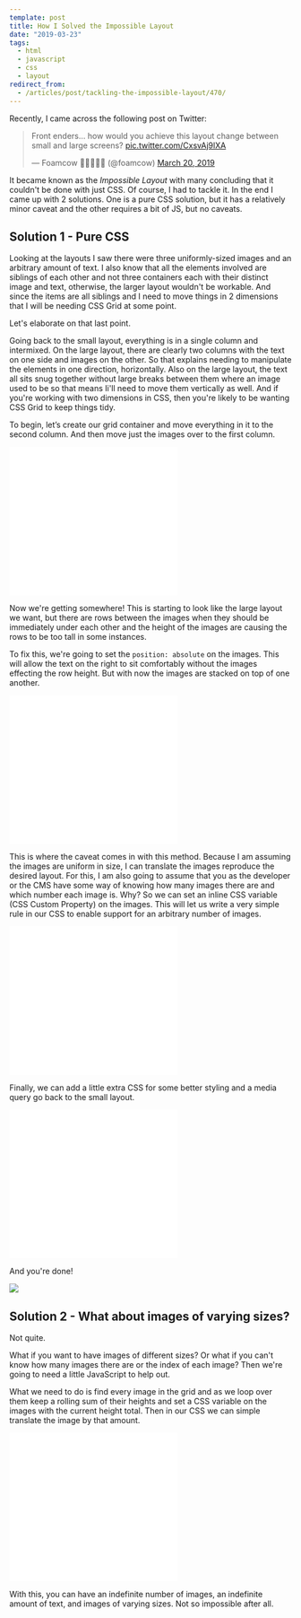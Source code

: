```yaml
---
template: post
title: How I Solved the Impossible Layout
date: "2019-03-23"
tags:
  - html
  - javascript
  - css
  - layout
redirect_from:
  - /articles/post/tackling-the-impossible-layout/470/
---
```


Recently, I came across the following post on Twitter:

<blockquote class="twitter-tweet" data-lang="en"><p lang="en" dir="ltr">Front enders… how would you achieve this layout change between small and large screens? <a href="https://t.co/CxsvAj9lXA">pic.twitter.com/CxsvAj9lXA</a></p>&mdash; Foamcow 🏴󠁧󠁢󠁷󠁬󠁳󠁿🇬🇧🇪🇺 (@foamcow) <a href="https://twitter.com/foamcow/status/1108290606458175489?ref_src=twsrc%5Etfw">March 20, 2019</a></blockquote>
<script async src="https://platform.twitter.com/widgets.js" charset="utf-8"></script>

It became known as the _Impossible Layout_ with many concluding that it couldn't be done with just CSS. Of course, I had to tackle it. In the end I came up with 2 solutions. One is a pure CSS solution, but it has a relatively minor caveat and the other requires a bit of JS, but no caveats.

## Solution 1 - Pure CSS

Looking at the layouts I saw there were three uniformly-sized images and an arbitrary amount of text. I also know that all the elements involved are siblings of each other and not three containers each with their distinct image and text, otherwise, the larger layout wouldn't be workable. And since the items are all siblings and I need to move things in 2 dimensions that I will be needing CSS Grid at some point.

Let's elaborate on that last point.

Going back to the small layout, everything is in a single column and intermixed. On the large layout, there are clearly two columns with the text on one side and images on the other. So that explains needing to manipulate the elements in one direction, horizontally. Also on the large layout, the text all sits snug together without large breaks between them where an image used to be so that means Ii'll need to move them vertically as well. And if you're working with two dimensions in CSS, then you're likely to be wanting CSS Grid to keep things tidy.

To begin, let’s create our grid container and move everything in it to the second column. And then move just the images over to the first column.

<iframe height="265" style={{width: '100%'}} scrolling="no" title="Impossible Layout - CSS Grid only" src="//codepen.io/arkmuntasser/embed/eXboKv/?height=265&theme-id=dark&default-tab=html,result" frameborder="no" allowtransparency="true" allowfullscreen="true">
  See the Pen <a href='https://codepen.io/arkmuntasser/pen/eXboKv/'>Impossible Layout - CSS Grid only</a> by Amir R Muntasser
  (<a href='https://codepen.io/arkmuntasser'>@arkmuntasser</a>) on <a href='https://codepen.io'>CodePen</a>.
</iframe>

Now we're getting somewhere! This is starting to look like the large layout we want, but there are rows between the images when they should be immediately under each other and the height of the images are causing the rows to be too tall in some instances.

To fix this, we're going to set the `position: absolute` on the images. This will allow the text on the right to sit comfortably without the images effecting the row height. But with now the images are stacked on top of one another.

<iframe height="265" style={{width: '100%'}} scrolling="no" title="Impossible Layout - CSS Grid + Absolute Positioning" src="//codepen.io/arkmuntasser/embed/MxZRZJ/?height=265&theme-id=dark&default-tab=html,result" frameborder="no" allowtransparency="true" allowfullscreen="true">
  See the Pen <a href='https://codepen.io/arkmuntasser/pen/MxZRZJ/'>Impossible Layout - CSS Grid + Absolute Positioning</a> by Amir R Muntasser
  (<a href='https://codepen.io/arkmuntasser'>@arkmuntasser</a>) on <a href='https://codepen.io'>CodePen</a>.
</iframe>

This is where the caveat comes in with this method. Because I am assuming the images are uniform in size, I can translate the images reproduce the desired layout. For this, I am also going to assume that you as the developer or the CMS have some way of knowing how many images there are and which number each image is. Why? So we can set an inline CSS variable (CSS Custom Property) on the images. This will let us write a very simple rule in our CSS to enable support for an arbitrary number of images.

<iframe height="265" style={{width: '100%'}} scrolling="no" title="Impossible Layout - CSS Grid only" src="//codepen.io/arkmuntasser/embed/YgdMgd/?height=265&theme-id=dark&default-tab=html,result" frameborder="no" allowtransparency="true" allowfullscreen="true">
  See the Pen <a href='https://codepen.io/arkmuntasser/pen/YgdMgd/'>Impossible Layout - CSS Grid only</a> by Amir R Muntasser
  (<a href='https://codepen.io/arkmuntasser'>@arkmuntasser</a>) on <a href='https://codepen.io'>CodePen</a>.
</iframe>

Finally, we can add a little extra CSS for some better styling and a media query go back to the small layout.

<iframe height="265" style={{width: '100%'}} scrolling="no" title="Impossible Layout - Final" src="//codepen.io/arkmuntasser/embed/YgdbKg/?height=265&theme-id=dark&default-tab=html,result" frameborder="no" allowtransparency="true" allowfullscreen="true">
  See the Pen <a href='https://codepen.io/arkmuntasser/pen/YgdbKg/'>Impossible Layout - Final</a> by Amir R Muntasser
  (<a href='https://codepen.io/arkmuntasser'>@arkmuntasser</a>) on <a href='https://codepen.io'>CodePen</a>.
</iframe>

And you're done!

![](https://cdn.glitch.com/2caac55b-1244-4a5a-9e9c-6389d180ccf7%2Ftenor.gif?1553317759077)

## Solution 2 - What about images of varying sizes?

Not quite.

What if you want to have images of different sizes? Or what if you can't know how many images there are or the index of each image? Then we're going to need a little JavaScript to help out.

What we need to do is find every image in the grid and as we loop over them keep a rolling sum of their heights and set a CSS variable on the images with the current height total. Then in our CSS we can simple translate the image by that amount.

<iframe height="265" style={{width: '100%'}} scrolling="no" title="Impossible Layout - Solved!" src="//codepen.io/arkmuntasser/embed/PLXvWP/?height=265&theme-id=dark&default-tab=html,result" frameborder="no" allowtransparency="true" allowfullscreen="true">
  See the Pen <a href='https://codepen.io/arkmuntasser/pen/PLXvWP/'>Impossible Layout - Solved!</a> by Amir R Muntasser
  (<a href='https://codepen.io/arkmuntasser'>@arkmuntasser</a>) on <a href='https://codepen.io'>CodePen</a>.
</iframe>

With this, you can have an indefinite number of images, an indefinite amount of text, and images of varying sizes. Not so impossible after all.

